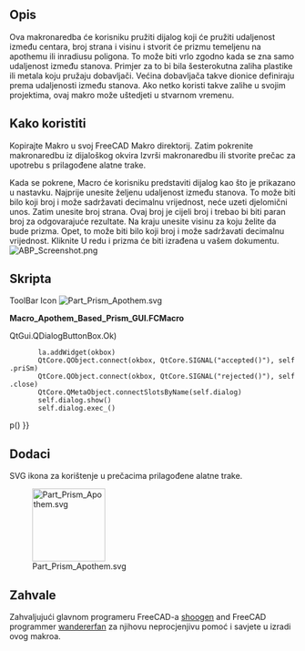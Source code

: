 <languages/>
{{Macro
|Name=Apothem Based Prism
|Translate=Prizma utemeljena na apotemu
|Icon=Part Prism Apothem.svg
|Description=GUI dijalog koji stvara Apothem, (inradius) bazirani prizma od korisničkog unosa.
|Author=Quick61
|Version=1.0
|Date=2014-12-31
|Download=[https://www.freecad.org/wiki/images/4/4e/Part_Prism_Apothem.svg ToolBar Icon]
|FCVersion=All
}}

<span id="Description"></span>
==Opis==

Ova makronaredba će korisniku pružiti dijalog koji će pružiti udaljenost između centara, broj strana i visinu i stvorit će prizmu temeljenu na apothemu ili inradiusu poligona. To može biti vrlo zgodno kada se zna samo udaljenost između stanova. Primjer za to bi bila šesterokutna zaliha plastike ili metala koju pružaju dobavljači. Većina dobavljača takve dionice definiraju prema udaljenosti između stanova. Ako netko koristi takve zalihe u svojim projektima, ovaj makro može uštedjeti u stvarnom vremenu. 

<span id="How_To_Use"></span>
==Kako koristiti==

Kopirajte Makro u svoj FreeCAD Makro direktorij. Zatim pokrenite makronaredbu iz dijaloškog okvira Izvrši makronaredbu ili stvorite prečac za upotrebu s prilagođene alatne trake.  

Kada se pokrene, Macro će korisniku predstaviti dijalog kao što je prikazano u nastavku. Najprije unesite željenu udaljenost između stanova. To može biti bilo koji broj i može sadržavati decimalnu vrijednost, neće uzeti djelomični unos. Zatim unesite broj strana. Ovaj broj je cijeli broj i trebao bi biti paran broj za odgovarajuće rezultate. Na kraju unesite visinu za koju želite da bude prizma. Opet, to može biti bilo koji broj i može sadržavati decimalnu vrijednost. Kliknite U redu i prizma će biti izrađena u vašem dokumentu. 
[[Image:ABP Screenshot.png|center]]
<span id="The_Macro"></span>
==Skripta==

ToolBar Icon [[Image:Part_Prism_Apothem.svg]]

'''Macro_Apothem_Based_Prism_GUI.FCMacro'''

{{MacroCode|code=
# # # # # # # # # # #
#
# Apothem Based Prism
#
# This script will take the input of the distance between flats, (apothem, aka inradius), 
# and the number of sidesfor a regular polygon along with a height and produce a 
# correctly sized prism derived from the circumradius.
#
# # # # # # # # # # #
 
import FreeCAD, FreeCADGui, Part, PartGui, math
from FreeCAD import Base
from PySide import QtGui, QtCore
from math import cos, radians
App = FreeCAD
Gui = FreeCADGui
 
class p():
 
 
    def priSm(self):
 
        try:
            dbf = float(self.d1.text())
            nos = int(self.d2.text())
            hth = float(self.d3.text())
            aR = dbf / 2
            op1 = 180/float(nos)
            coS = cos(math.radians(op1))
            cR = aR / coS
            prism=App.ActiveDocument.addObject("Part::Prism","Prism")
            prism.Polygon=nos
            prism.Circumradius=cR
            prism.Height=hth
            prism.Placement=Base.Placement(Base.Vector(0.00,0.00,0.00),Base.Rotation(0.00,0.00,0.00,1.00))
            prism.Label='Prism'
            App.ActiveDocument.recompute()
            Gui.SendMsgToActiveView("ViewFit")
        except:
            FreeCAD.Console.PrintError("Unable to complete task")
 
            self.close()
 
    def close(self):
        self.dialog.hide()
 
 
#
# Make dialog box and get input for distance between flats, number of sides, and height
#
 
    def __init__(self):
        self.dialog = None
 
        self.dialog = QtGui.QDialog()
        self.dialog.resize(280,110)
 
        self.dialog.setWindowTitle("Apothem Based Prism")
        la = QtGui.QVBoxLayout(self.dialog)
 
        iN1 = QtGui.QLabel("Distance Between Flats")
        la.addWidget(iN1)
        self.d1 = QtGui.QLineEdit()
        la.addWidget(self.d1)
 
        iN2 = QtGui.QLabel("Number Of Sides (Best results - use even numbers)")
        la.addWidget(iN2)
        self.d2 = QtGui.QLineEdit()
        la.addWidget(self.d2)
 
        iN3 = QtGui.QLabel("Prism Height")
        la.addWidget(iN3)
        self.d3 = QtGui.QLineEdit()
        la.addWidget(self.d3)
 
        okbox = QtGui.QDialogButtonBox(self.dialog)
        okbox.setOrientation(QtCore.Qt.Horizontal)
        okbox.setStandardButtons(QtGui.QDialogButtonBox.Cancel{{!}}QtGui.QDialogButtonBox.Ok)
        la.addWidget(okbox)
        QtCore.QObject.connect(okbox, QtCore.SIGNAL("accepted()"), self.priSm)
        QtCore.QObject.connect(okbox, QtCore.SIGNAL("rejected()"), self.close)
        QtCore.QMetaObject.connectSlotsByName(self.dialog)
        self.dialog.show()
        self.dialog.exec_()
 
p()
}}

==Dodaci==
SVG ikona za korištenje u prečacima prilagođene alatne trake.
 
[[Image:Part Prism Apothem.svg|128px]]
 
==Zahvale==
Zahvaljujući glavnom programeru FreeCAD-a [http://forum.freecad.org/memberlist.php?mode=viewprofile&u=765 shoogen] and FreeCAD programmer [http://forum.freecad.org/memberlist.php?mode=viewprofile&u=1375 wandererfan] za njihovu neprocjenjivu pomoć i savjete u izradi ovog makroa.
{{clear}}